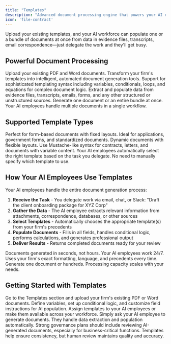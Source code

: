 ```yaml
---
title: "Templates"
description: "Advanced document processing engine that powers your AI employees to create professional documents from your firm's precedents"
icon: 'file-contract'
---
```


Upload your existing templates, and your AI workforce can populate one or a bundle of documents at once from data in evidence files, transcripts, email correspondence—just delegate the work and they'll get busy.

## Powerful Document Processing

<CardGroup cols={2}>
  <Card title="Your Firm's Precedents" icon="file-lines">
    Upload your existing PDF and Word documents. Transform your firm's templates into intelligent, automated document generation tools.
  </Card>
  <Card title="Advanced Templating Rules" icon="code">
    Support for sophisticated templating syntax including variables, conditionals, loops, and equations for complex document logic.
  </Card>
  <Card title="Data From Any Source" icon="database">
    Extract and populate data from evidence files, transcripts, emails, forms, and any other structured or unstructured sources.
  </Card>
  <Card title="Batch Document Generation" icon="copy">
    Generate one document or an entire bundle at once. Your AI employees handle multiple documents in a single workflow.
  </Card>
</CardGroup>

## Supported Template Types

<CardGroup cols={2}>
  <Card title="PDF Templates" icon="file-pdf">
    Perfect for form-based documents with fixed layouts. Ideal for applications, government forms, and standardized documents.
  </Card>
  <Card title="Word Templates" icon="file-word">
    Dynamic documents with flexible layouts. Use Mustache-like syntax for contracts, letters, and documents with variable content.
  </Card>
</CardGroup>

<Tip>
  Your AI employees automatically select the right template based on the task you delegate. No need to manually specify which template to use.
</Tip>

## How Your AI Employees Use Templates

Your AI employees handle the entire document generation process:

1. **Receive the Task** - You delegate work via email, chat, or Slack: "Draft the client onboarding package for XYZ Corp"
2. **Gather the Data** - The AI employee extracts relevant information from attachments, correspondence, databases, or other sources
3. **Select Templates** - Automatically chooses the appropriate template(s) from your firm's precedents
4. **Populate Documents** - Fills in all fields, handles conditional logic, performs calculations, and generates professional output
5. **Deliver Results** - Returns completed documents ready for your review

<CardGroup cols={3}>
  <Card title="Instant Execution" icon="bolt">
    Documents generated in seconds, not hours. Your AI employees work 24/7.
  </Card>
  <Card title="Follow Your Standards" icon="shield-check">
    Uses your firm's exact formatting, language, and precedents every time.
  </Card>
  <Card title="Scale Infinitely" icon="chart-line">
    Generate one document or hundreds. Processing capacity scales with your needs.
  </Card>
</CardGroup>

## Getting Started with Templates

<Steps>
  <Step title="Upload Your Precedents">
    Go to the Templates section and upload your firm's existing PDF or Word documents.
  </Step>
  <Step title="Configure Template Rules">
    Define variables, set up conditional logic, and customize field instructions for AI population.
  </Step>
  <Step title="Connect to AI Employees">
    Assign templates to your AI employees or make them available across your workforce.
  </Step>
  <Step title="Delegate and Review">
    Simply ask your AI employee to generate documents. They handle data extraction and population automatically.
  </Step>
</Steps>

<Note>
  Strong governance plans should include reviewing AI-generated documents, especially for business-critical functions. Templates help ensure consistency, but human review maintains quality and accuracy.
</Note>
